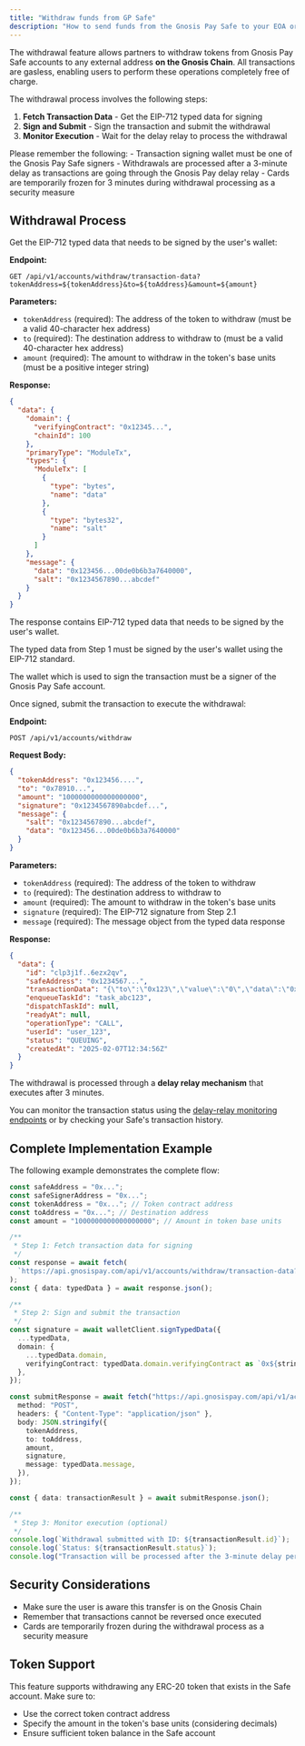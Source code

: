 ```yaml
---
title: "Withdraw funds from GP Safe"
description: "How to send funds from the Gnosis Pay Safe to your EOA or somewhere else."
---
```


The withdrawal feature allows partners to withdraw tokens from Gnosis Pay Safe accounts to any external address **on the Gnosis Chain**. 
All transactions are gasless, enabling users to perform these operations completely free of charge.

The withdrawal process involves the following steps:

1. **Fetch Transaction Data** - Get the EIP-712 typed data for signing
2. **Sign and Submit** - Sign the transaction and submit the withdrawal
3. **Monitor Execution** - Wait for the delay relay to process the withdrawal

<Warning>
Please remember the following:
- Transaction signing wallet must be one of the Gnosis Pay Safe signers
- Withdrawals are processed after a 3-minute delay as transactions are going through the Gnosis Pay delay relay
- Cards are temporarily frozen for 3 minutes during withdrawal processing as a security measure
</Warning>

## Withdrawal Process 

<Steps titleSize="h3">
<Step title="Fetch Transaction Data for Signing">

Get the EIP-712 typed data that needs to be signed by the user's wallet:

**Endpoint:**
```http
GET /api/v1/accounts/withdraw/transaction-data?tokenAddress=${tokenAddress}&to=${toAddress}&amount=${amount}
```

**Parameters:**
- `tokenAddress` (required): The address of the token to withdraw (must be a valid 40-character hex address)
- `to` (required): The destination address to withdraw to (must be a valid 40-character hex address)
- `amount` (required): The amount to withdraw in the token's base units (must be a positive integer string)

**Response:**
```json
{
  "data": {
    "domain": {
      "verifyingContract": "0x12345...",
      "chainId": 100
    },
    "primaryType": "ModuleTx",
    "types": {
      "ModuleTx": [
        {
          "type": "bytes",
          "name": "data"
        },
        {
          "type": "bytes32",
          "name": "salt"
        }
      ]
    },
    "message": {
      "data": "0x123456...00de0b6b3a7640000",
      "salt": "0x1234567890...abcdef"
    }
  }
}
```

The response contains EIP-712 typed data that needs to be signed by the user's wallet.
</Step>
<Step title="Sign and Submit Transaction">

The typed data from Step 1 must be signed by the user's wallet using the EIP-712 standard.

<Warning>
The wallet which is used to sign the transaction must be a signer of the Gnosis Pay Safe account.
</Warning>

Once signed, submit the transaction to execute the withdrawal:

**Endpoint:**
```http
POST /api/v1/accounts/withdraw
```

**Request Body:**
```json
{
  "tokenAddress": "0x123456....",
  "to": "0x78910...",
  "amount": "1000000000000000000",
  "signature": "0x1234567890abcdef...",
  "message": {
    "salt": "0x1234567890...abcdef",
    "data": "0x123456...00de0b6b3a7640000"
  }
}
```

**Parameters:**
- `tokenAddress` (required): The address of the token to withdraw
- `to` (required): The destination address to withdraw to
- `amount` (required): The amount to withdraw in the token's base units
- `signature` (required): The EIP-712 signature from Step 2.1
- `message` (required): The message object from the typed data response

**Response:**
```json
{
  "data": {
    "id": "clp3j1f..6ezx2qv",
    "safeAddress": "0x1234567...",
    "transactionData": "{\"to\":\"0x123\",\"value\":\"0\",\"data\":\"0xabcdef\"}",
    "enqueueTaskId": "task_abc123",
    "dispatchTaskId": null,
    "readyAt": null,
    "operationType": "CALL",
    "userId": "user_123",
    "status": "QUEUING",
    "createdAt": "2025-02-07T12:34:56Z"
  }
}
```
</Step>
<Step title="Monitor the Execution">

The withdrawal is processed through a **delay relay mechanism** that executes after 3 minutes.

You can monitor the transaction status using the [delay-relay monitoring endpoints](/api-reference/account-management/retrieve-the-list-of-delayed-transactions-for-the-authenticated-user) or by checking your Safe's transaction history.
</Step>
</Steps>




## Complete Implementation Example

The following example demonstrates the complete flow:

```typescript
const safeAddress = "0x...";
const safeSignerAddress = "0x...";
const tokenAddress = "0x..."; // Token contract address
const toAddress = "0x..."; // Destination address
const amount = "1000000000000000000"; // Amount in token base units

/**
 * Step 1: Fetch transaction data for signing
 */
const response = await fetch(
  `https://api.gnosispay.com/api/v1/accounts/withdraw/transaction-data?tokenAddress=${tokenAddress}&to=${toAddress}&amount=${amount}`
);
const { data: typedData } = await response.json();

/**
 * Step 2: Sign and submit the transaction
 */
const signature = await walletClient.signTypedData({
  ...typedData,
  domain: {
    ...typedData.domain,
    verifyingContract: typedData.domain.verifyingContract as `0x${string}`,
  },
});

const submitResponse = await fetch("https://api.gnosispay.com/api/v1/accounts/withdraw", {
  method: "POST",
  headers: { "Content-Type": "application/json" },
  body: JSON.stringify({
    tokenAddress,
    to: toAddress,
    amount,
    signature,
    message: typedData.message,
  }),
});

const { data: transactionResult } = await submitResponse.json();

/**
 * Step 3: Monitor execution (optional)
 */
console.log(`Withdrawal submitted with ID: ${transactionResult.id}`);
console.log(`Status: ${transactionResult.status}`);
console.log("Transaction will be processed after the 3-minute delay period");
```


## Security Considerations

- Make sure the user is aware this transfer is on the Gnosis Chain
- Remember that transactions cannot be reversed once executed
- Cards are temporarily frozen during the withdrawal process as a security measure

## Token Support

This feature supports withdrawing any ERC-20 token that exists in the Safe account. Make sure to:

- Use the correct token contract address
- Specify the amount in the token's base units (considering decimals)
- Ensure sufficient token balance in the Safe account 